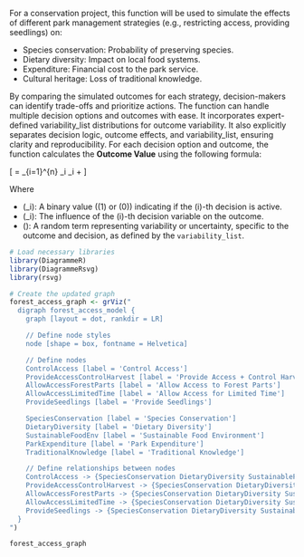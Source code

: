 For a conservation project, this function will be used to simulate the effects of different park management strategies (e.g., restricting access, providing seedlings) on:

- Species conservation: Probability of preserving species.
- Dietary diversity: Impact on local food systems.
- Expenditure: Financial cost to the park service.
- Cultural heritage: Loss of traditional knowledge.

By comparing the simulated outcomes for each strategy, decision-makers can identify trade-offs and prioritize actions. The function can handle multiple decision options and outcomes with ease. It incorporates expert-defined variability_list distributions for outcome variability. It also explicitly separates decision logic, outcome effects, and variability_list, ensuring clarity and reproducibility. For each decision option and outcome, the function calculates the **Outcome Value** using the following formula:

\[
\text{Outcome Value} = \sum_{i=1}^{n} \text{Decision}_i \times \text{Weight}_i + \text{variability_list}
\]

Where

- \(\text{Decision}_i\): A binary value (\(1\) or \(0\)) indicating if the \(i\)-th decision is active.
- \(\text{Weight}_i\): The influence of the \(i\)-th decision variable on the outcome.
- \(\text{variability_list}\): A random term representing variability or uncertainty, specific to the outcome and decision, as defined by the `variability_list`.

```r
# Load necessary libraries
library(DiagrammeR)
library(DiagrammeRsvg)
library(rsvg)

# Create the updated graph
forest_access_graph <- grViz("
  digraph forest_access_model {
    graph [layout = dot, rankdir = LR]

    // Define node styles
    node [shape = box, fontname = Helvetica]

    // Define nodes
    ControlAccess [label = 'Control Access']
    ProvideAccessControlHarvest [label = 'Provide Access + Control Harvest']
    AllowAccessForestParts [label = 'Allow Access to Forest Parts']
    AllowAccessLimitedTime [label = 'Allow Access for Limited Time']
    ProvideSeedlings [label = 'Provide Seedlings']

    SpeciesConservation [label = 'Species Conservation']
    DietaryDiversity [label = 'Dietary Diversity']
    SustainableFoodEnv [label = 'Sustainable Food Environment']
    ParkExpenditure [label = 'Park Expenditure']
    TraditionalKnowledge [label = 'Traditional Knowledge']

    // Define relationships between nodes
    ControlAccess -> {SpeciesConservation DietaryDiversity SustainableFoodEnv ParkExpenditure TraditionalKnowledge}
    ProvideAccessControlHarvest -> {SpeciesConservation DietaryDiversity SustainableFoodEnv ParkExpenditure TraditionalKnowledge}
    AllowAccessForestParts -> {SpeciesConservation DietaryDiversity SustainableFoodEnv ParkExpenditure TraditionalKnowledge}
    AllowAccessLimitedTime -> {SpeciesConservation DietaryDiversity SustainableFoodEnv ParkExpenditure TraditionalKnowledge}
    ProvideSeedlings -> {SpeciesConservation DietaryDiversity SustainableFoodEnv ParkExpenditure TraditionalKnowledge}
  }
")

forest_access_graph
```
